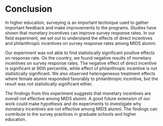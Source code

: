 # Conclusion


In higher education, surveying is an important technique used to gather important feedback and make improvements to the programs. Studies have shown that monetary incentives can improve survey response rates. In our field experiment, we set out to understand the effects of direct incentives and philanthropic incentives on survey response rates among MIDS alumni. 

Our experiment was not able to find statistically significant positive effects on response rate. On the country, we found negative results of monetary incentives on survey response rates. The negative effect of direct incentive is significant at 90th percentile, while effect of philanthropic incentive is not statistically significant. We also observed heterogeneous treatment effects where female alumni responded favorably to philanthropic incentive, but the result was not statistically significant either. 

The findings from this experiment suggests that monetary incentives are overall not effective among MIDS alumni. A good future extension of our work could make hypothesis and do experiments to investigate why monetary incentives are not effective among MIDS alumni. The findings can contribute to the survey practices in graduate schools and higher education.